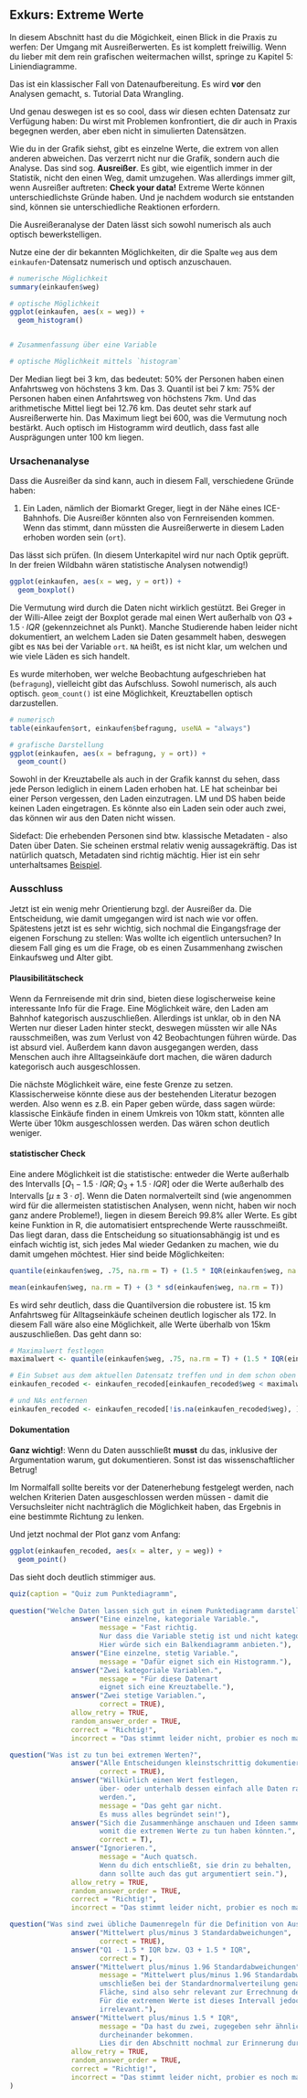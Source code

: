 


## Exkurs: Extreme Werte

In diesem Abschnitt hast du die Mögichkeit, einen Blick in die Praxis zu werfen: Der Umgang mit Ausreißerwerten. Es ist komplett freiwillig. Wenn du lieber mit dem rein grafischen weitermachen willst, springe zu Kapitel 5: Liniendiagramme.

Das ist ein klassischer Fall von Datenaufbereitung. Es wird **vor** den Analysen gemacht, s. Tutorial Data Wrangling.

Und genau deswegen ist es so cool, dass wir diesen echten Datensatz zur Verfügung haben: Du wirst mit Problemen konfrontiert, die dir auch in Praxis begegnen werden, aber eben nicht in simulierten Datensätzen.

Wie du in der Grafik siehst, gibt es einzelne Werte, die extrem von allen anderen abweichen. Das verzerrt nicht nur die Grafik, sondern auch die Analyse. Das sind sog. **Ausreißer**. Es gibt, wie eigentlich immer in der Statistik, nicht den einen Weg, damit umzugehen. Was allerdings immer gilt, wenn Ausreißer auftreten: **Check your data!** Extreme Werte können unterschiedlichste Gründe haben. Und je nachdem wodurch sie entstanden sind, können sie unterschiedliche Reaktionen erfordern.

Die Ausreißeranalyse der Daten lässt sich sowohl numerisch als auch optisch bewerkstelligen.

::: aufgabe
Nutze eine der dir bekannten Möglichkeiten, dir die Spalte `weg` aus dem `einkaufen`-Datensatz numerisch und optisch anzuschauen.
:::

```r
# numerische Möglichkeit
summary(einkaufen$weg)

# optische Möglichkeit
ggplot(einkaufen, aes(x = weg)) +
  geom_histogram()
```

```r

```

```r
# Zusammenfassung über eine Variable

# optische Möglichkeit mittels `histogram`
```

Der Median liegt bei 3 km, das bedeutet: 50% der Personen haben einen Anfahrtsweg von höchstens 3 km. Das 3. Quantil ist bei 7 km: 75% der Personen haben einen Anfahrtsweg von höchstens 7km. Und das arithmetische Mittel liegt bei 12.76 km. Das deutet sehr stark auf Ausreißerwerte hin. Das Maximum liegt bei 600, was die Vermutung noch bestärkt. Auch optisch im Histogramm wird deutlich, dass fast alle Ausprägungen unter 100 km liegen.

### Ursachenanalyse

Dass die Ausreißer da sind kann, auch in diesem Fall, verschiedene Gründe haben:

1. Ein Laden, nämlich der Biomarkt Greger, liegt in der Nähe eines ICE-Bahnhofs. Die Ausreißer könnten also von Fernreisenden kommen. Wenn das stimmt, dann müssten die Ausreißerwerte in diesem Laden erhoben worden sein (`ort`).

Das lässt sich prüfen. (In diesem Unterkapitel wird nur nach Optik geprüft. In der freien Wildbahn wären statistische Analysen notwendig!)

```r
ggplot(einkaufen, aes(x = weg, y = ort)) +
  geom_boxplot()
```

Die Vermutung wird durch die Daten nicht wirklich gestützt. Bei Greger in der Willi-Allee zeigt der Boxplot gerade mal einen Wert außerhalb von $Q3 + 1.5\cdot IQR$ (gekennzeichnet als Punkt). Manche Studierende haben leider nicht dokumentiert, an welchem Laden sie Daten gesammelt haben, deswegen gibt es `NA`s bei der Variable `ort`. `NA` heißt, es ist nicht klar, um welchen und wie viele Läden es sich handelt.

Es wurde miterhoben, wer welche Beobachtung aufgeschrieben hat (`befragung`), vielleicht gibt das Aufschluss. Sowohl numerisch, als auch optisch. `geom_count()` ist eine Möglichkeit, Kreuztabellen optisch darzustellen.

```r
# numerisch
table(einkaufen$ort, einkaufen$befragung, useNA = "always")

# grafische Darstellung
ggplot(einkaufen, aes(x = befragung, y = ort)) +
  geom_count()
```

Sowohl in der Kreuztabelle als auch in der Grafik kannst du sehen, dass jede Person lediglich in einem Laden erhoben hat. LE hat scheinbar bei einer Person vergessen, den Laden einzutragen. LM und DS haben beide keinen Laden eingetragen. Es könnte also ein Laden sein oder auch zwei, das können wir aus den Daten nicht wissen.

Sidefact: Die erhebenden Personen sind btw. klassische Metadaten - also Daten über Daten. Sie scheinen erstmal relativ wenig aussagekräftig. Das ist natürlich quatsch, Metadaten sind richtig mächtig. Hier ist ein sehr unterhaltsames [Beispiel](https://www.youtube.com/watch?v=-YpwsdRKt8Q).

### Ausschluss

Jetzt ist ein wenig mehr Orientierung bzgl. der Ausreißer da. Die Entscheidung, wie damit umgegangen wird ist nach wie vor offen. Spätestens jetzt ist es sehr wichtig, sich nochmal die Eingangsfrage der eigenen Forschung zu stellen: Was wollte ich eigentlich untersuchen? In diesem Fall ging es um die Frage, ob es einen Zusammenhang zwischen Einkaufsweg und Alter gibt. 

#### Plausibilitätscheck

Wenn da Fernreisende mit drin sind, bieten diese logischerweise keine interessante Info für die Frage. Eine Möglichkeit wäre, den Laden am Bahnhof kategorisch auszuschließen. Allerdings ist unklar, ob in den NA Werten nur dieser Laden hinter steckt, deswegen müssten wir alle NAs rausschmeißen, was zum Verlust von 42 Beobachtungen führen würde. Das ist absurd viel. Außerdem kann davon ausgegangen werden, dass Menschen auch ihre Alltagseinkäufe dort machen, die wären dadurch kategorisch auch ausgeschlossen. 

Die nächste Möglichkeit wäre, eine feste Grenze zu setzen. Klassischerweise könnte diese aus der bestehenden Literatur bezogen werden. Also wenn es z.B. ein Paper geben würde, dass sagen würde: klassische Einkäufe finden in einem Umkreis von 10km statt, könnten alle Werte über 10km ausgeschlossen werden. Das wären schon deutlich weniger. 

#### statistischer Check

Eine andere Möglichkeit ist die statistische: entweder die Werte außerhalb des Intervalls $[Q_1 - 1.5 \cdot IQR; Q_3 + 1.5 \cdot IQR]$ oder die Werte außerhalb des Intervalls $[\mu \pm 3 \cdot \sigma]$. Wenn die Daten normalverteilt sind (wie angenommen wird für die allermeisten statistischen Analysen, wenn nicht, haben wir noch ganz andere Probleme!), liegen in diesem Bereich 99.8% aller Werte. Es gibt keine Funktion in R, die automatisiert entsprechende Werte rausschmeißt. Das liegt daran, dass die Entscheidung so situationsabhängig ist und es einfach wichtig ist, sich jedes Mal wieder Gedanken zu machen, wie du damit umgehen möchtest. Hier sind beide Möglichkeiten:

```r
quantile(einkaufen$weg, .75, na.rm = T) + (1.5 * IQR(einkaufen$weg, na.rm = T))

mean(einkaufen$weg, na.rm = T) + (3 * sd(einkaufen$weg, na.rm = T))
```

Es wird sehr deutlich, dass die Quantilversion die robustere ist. 15 km Anfahrtsweg für Alltagseinkäufe scheinen deutlich logischer als 172. In diesem Fall wäre also eine Möglichkeit, alle Werte überhalb von 15km auszuschließen. Das geht dann so:

```r
# Maximalwert festlegen
maximalwert <- quantile(einkaufen$weg, .75, na.rm = T) + (1.5 * IQR(einkaufen$weg, na.rm = T))

# Ein Subset aus dem aktuellen Datensatz treffen und in dem schon oben neu angelegten Objekt speichern
einkaufen_recoded <- einkaufen_recoded[einkaufen_recoded$weg < maximalwert, ]

# und NAs entfernen
einkaufen_recoded <- einkaufen_recoded[!is.na(einkaufen_recoded$weg), ]
```

::: rot
#### Dokumentation

**Ganz wichtig!**: Wenn du Daten ausschließt **musst** du das, inklusive der Argumentation warum, gut dokumentieren. Sonst ist das wissenschaftlicher Betrug!

Im Normalfall sollte bereits vor der Datenerhebung festgelegt werden, nach welchen Kriterien Daten ausgeschlossen werden müssen - damit die Versuchsleiter nicht nachträglich die Möglichkeit haben, das Ergebnis in eine bestimmte Richtung zu lenken.
:::

Und jetzt nochmal der Plot ganz vom Anfang:

```r
ggplot(einkaufen_recoded, aes(x = alter, y = weg)) +
  geom_point()
```

Das sieht doch deutlich stimmiger aus.

```r
quiz(caption = "Quiz zum Punktediagramm",
     
question("Welche Daten lassen sich gut in einem Punktediagramm darstellen?",
               answer("Eine einzelne, kategoriale Variable.",
                      message = "Fast richtig. 
                      Nur dass die Variable stetig ist und nicht kategorial. 
                      Hier würde sich ein Balkendiagramm anbieten."),
               answer("Eine einzelne, stetig Variable.",
                      message = "Dafür eignet sich ein Histogramm."),
               answer("Zwei kategoriale Variablen.",
                      message = "Für diese Datenart 
                      eignet sich eine Kreuztabelle."),
               answer("Zwei stetige Variablen.",
                      correct = TRUE),
               allow_retry = TRUE,
               random_answer_order = TRUE,
               correct = "Richtig!",
               incorrect = "Das stimmt leider nicht, probier es noch mal!"),

question("Was ist zu tun bei extremen Werten?",
               answer("Alle Entscheidungen kleinstschrittig dokumentieren.",
                      correct = TRUE),
               answer("Willkürlich einen Wert festlegen, 
                      über- oder unterhalb dessen einfach alle Daten rausgeworfen
                      werden.",
                      message = "Das geht gar nicht. 
                      Es muss alles begründet sein!"),
               answer("Sich die Zusammenhänge anschauen und Ideen sammeln, 
                      womit die extremen Werte zu tun haben könnten.",
                      correct = T),
               answer("Ignorieren.",
                      message = "Auch quatsch. 
                      Wenn du dich entschließt, sie drin zu behalten, 
                      dann sollte auch das gut argumentiert sein."),
               allow_retry = TRUE,
               random_answer_order = TRUE,
               correct = "Richtig!",
               incorrect = "Das stimmt leider nicht, probier es noch mal!"),

question("Was sind zwei übliche Daumenregeln für die Definition von Ausreißern??",
               answer("Mittelwert plus/minus 3 Standardabweichungen",
                      correct = TRUE),
               answer("Q1 - 1.5 * IQR bzw. Q3 + 1.5 * IQR",
                      correct = T),
               answer("Mittelwert plus/minus 1.96 Standardabweichungen",
                      message = "Mittelwert plus/minus 1.96 Standardabweichungen 
                      umschließen bei der Standardnormalverteilung genau 95% der 
                      Fläche, sind also sehr relevant zur Errechnung des p Wertes.
                      Für die extremen Werte ist dieses Intervall jedoch
                      irrelevant."),
               answer("Mittelwert plus/minus 1.5 * IQR",
                      message = "Da hast du zwei, zugegeben sehr ähnliche, Maßen
                      durcheinander bekommen. 
                      Lies dir den Abschnitt nochmal zur Erinnerung durch :)"),
               allow_retry = TRUE,
               random_answer_order = TRUE,
               correct = "Richtig!",
               incorrect = "Das stimmt leider nicht, probier es noch mal!")
)
```

